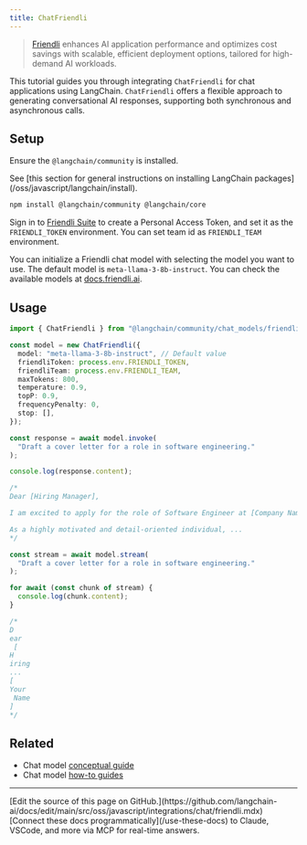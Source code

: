 ```yaml
---
title: ChatFriendli
---
```


> [Friendli](https://friendli.ai/) enhances AI application performance and optimizes cost savings with scalable, efficient deployment options, tailored for high-demand AI workloads.

This tutorial guides you through integrating `ChatFriendli` for chat applications using LangChain. `ChatFriendli` offers a flexible approach to generating conversational AI responses, supporting both synchronous and asynchronous calls.

## Setup

Ensure the `@langchain/community` is installed.

<Tip>
See [this section for general instructions on installing LangChain packages](/oss/javascript/langchain/install).
</Tip>

```bash npm
npm install @langchain/community @langchain/core
```

Sign in to [Friendli Suite](https://suite.friendli.ai/) to create a Personal Access Token, and set it as the `FRIENDLI_TOKEN` environment.
You can set team id as `FRIENDLI_TEAM` environment.

You can initialize a Friendli chat model with selecting the model you want to use. The default model is `meta-llama-3-8b-instruct`. You can check the available models at [docs.friendli.ai](https://docs.friendli.ai/guides/serverless_endpoints/pricing#text-generation-models).

## Usage

```typescript
import { ChatFriendli } from "@langchain/community/chat_models/friendli";

const model = new ChatFriendli({
  model: "meta-llama-3-8b-instruct", // Default value
  friendliToken: process.env.FRIENDLI_TOKEN,
  friendliTeam: process.env.FRIENDLI_TEAM,
  maxTokens: 800,
  temperature: 0.9,
  topP: 0.9,
  frequencyPenalty: 0,
  stop: [],
});

const response = await model.invoke(
  "Draft a cover letter for a role in software engineering."
);

console.log(response.content);

/*
Dear [Hiring Manager],

I am excited to apply for the role of Software Engineer at [Company Name]. With my passion for innovation, creativity, and problem-solving, I am confident that I would be a valuable asset to your team.

As a highly motivated and detail-oriented individual, ...
*/

const stream = await model.stream(
  "Draft a cover letter for a role in software engineering."
);

for await (const chunk of stream) {
  console.log(chunk.content);
}

/*
D
ear
 [
H
iring
...
[
Your
 Name
]
*/
```

## Related

- Chat model [conceptual guide](/oss/javascript/langchain/models)
- Chat model [how-to guides](/oss/javascript/langchain/models)

---

<Callout icon="pen-to-square" iconType="regular">
    [Edit the source of this page on GitHub.](https://github.com/langchain-ai/docs/edit/main/src/oss/javascript/integrations/chat/friendli.mdx)
</Callout>
<Tip icon="terminal" iconType="regular">
    [Connect these docs programmatically](/use-these-docs) to Claude, VSCode, and more via MCP for    real-time answers.
</Tip>
